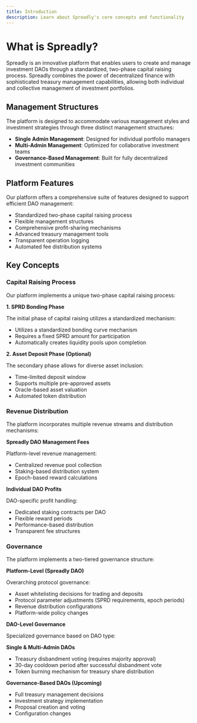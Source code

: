 ```yaml
---
title: Introduction
description: Learn about Spreadly's core concepts and functionality
---
```


# What is Spreadly?

Spreadly is an innovative platform that enables users to create and manage investment DAOs through a standardized, two-phase capital raising process. Spreadly combines the power of decentralized finance with sophisticated treasury management capabilities, allowing both individual and collective management of investment portfolios.

## Management Structures

The platform is designed to accommodate various management styles and investment strategies through three distinct management structures:

- **Single Admin Management**: Designed for individual portfolio managers
- **Multi-Admin Management**: Optimized for collaborative investment teams
- **Governance-Based Management**: Built for fully decentralized investment communities

## Platform Features

Our platform offers a comprehensive suite of features designed to support efficient DAO management:

- Standardized two-phase capital raising process
- Flexible management structures
- Comprehensive profit-sharing mechanisms
- Advanced treasury management tools
- Transparent operation logging
- Automated fee distribution systems

## Key Concepts

### Capital Raising Process

Our platform implements a unique two-phase capital raising process:

**1. SPRD Bonding Phase**

The initial phase of capital raising utilizes a standardized mechanism:

- Utilizes a standardized bonding curve mechanism
- Requires a fixed SPRD amount for participation
- Automatically creates liquidity pools upon completion

**2. Asset Deposit Phase (Optional)**

The secondary phase allows for diverse asset inclusion:

- Time-limited deposit window
- Supports multiple pre-approved assets
- Oracle-based asset valuation
- Automated token distribution

### Revenue Distribution

The platform incorporates multiple revenue streams and distribution mechanisms:

**Spreadly DAO Management Fees**

Platform-level revenue management:

- Centralized revenue pool collection
- Staking-based distribution system
- Epoch-based reward calculations

**Individual DAO Profits**

DAO-specific profit handling:

- Dedicated staking contracts per DAO
- Flexible reward periods
- Performance-based distribution
- Transparent fee structures

### Governance

The platform implements a two-tiered governance structure:

**Platform-Level (Spreadly DAO)**

Overarching protocol governance:

- Asset whitelisting decisions for trading and deposits
- Protocol parameter adjustments (SPRD requirements, epoch periods)
- Revenue distribution configurations
- Platform-wide policy changes

**DAO-Level Governance**

Specialized governance based on DAO type:

**Single & Multi-Admin DAOs**

- Treasury disbandment voting (requires majority approval)
- 30-day cooldown period after successful disbandment vote
- Token burning mechanism for treasury share distribution

**Governance-Based DAOs (Upcoming)**

- Full treasury management decisions
- Investment strategy implementation
- Proposal creation and voting
- Configuration changes